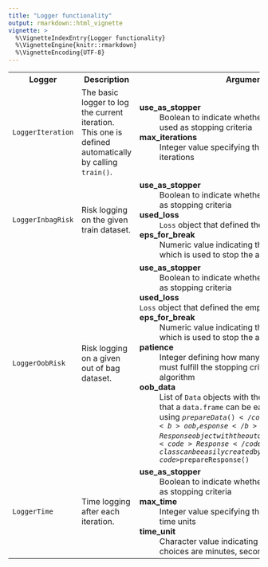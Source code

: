 ```yaml
---
title: "Logger functionality"
output: rmarkdown::html_vignette
vignette: >
  %\VignetteIndexEntry{Logger functionality}
  %\VignetteEngine{knitr::rmarkdown}
  %\VignetteEncoding{UTF-8}
---
```



<table>
  <tr>
    <th>Logger</th>
    <th>Description</th>
    <th>Arguments</th>
  </tr>
  <tr>
    <td><code>LoggerIteration</code></td>
    <td>
      The basic logger to log the current iteration. This one is defined automatically by calling <code>train()</code>.
    </td>
    <td>
      <dt><b>use_as_stopper</b></dt> <dd>Boolean to indicate whether this logger should also used as stopping criteria</dd>
      <dt><b>max_iterations</b></dt> <dd>Integer value specifying the maximal numbers of iterations</dd>
    </td>
  </tr>
  <tr>
    <td><code>LoggerInbagRisk</code></td>
    <td>
      Risk logging on the given train dataset.
    </td>
    <td>
      <dt><b>use_as_stopper</b></dt> <dd>Boolean to indicate whether this logger should used as stopping criteria</dd>
      <dt><b>used_loss</b></dt><dd><code>Loss</code> object that defined the empirical risk</dd>
      <dt><b>eps_for_break</b></dt> <dd>Numeric value indicating the relative improvement which is used to stop the algorithm</dd>
    </td>
  </tr>
  <tr>
    <td><code>LoggerOobRisk</code></td>
    <td>
      Risk logging on a given out of bag dataset.
    </td>
    <td>
      <dt><b>use_as_stopper</b></dt> <dd>Boolean to indicate whether this logger should used as stopping criteria</dd>
      <dt><b>used_loss</b></dt><code>Loss</code> object that defined the empirical risk
      <dt><b>eps_for_break</b></dt> <dd>Numeric value indicating the relative improvement which is used to stop the algorithm</dd>
      <dt><b>patience</b></dt> <dd>Integer defining how many consecutive iterations must fulfill the stopping criteria to finally stop the algorithm</dd>
      <dt><b>oob_data</b></dt> <dd>List of <code>Data</code> objects with the out of bag data. Note that a <code>data.frame</code> can be easily transformed by using <code>$prepareData()</code></dd>
      <dt><b>oob_response</b></dt> <dd>Response object with the out of bag response. Note that a <code>Response</code> class can be easily created by <code>$prepareResponse()</code></dd>
    </td>
  </tr>
  <tr>
    <td><code>LoggerTime</code></td>
    <td>
      Time logging after each iteration.
    </td>
    <td>
      <dt><b>use_as_stopper</b></dt> <dd>Boolean to indicate whether this logger should used as stopping criteria</dd>
      <dt><b>max_time</b></dt> <dd>Integer value specifying the the maximal number of time units</dd>
      <dt><b>time_unit</b></dt> <dd>Character value indicating the time unit (possible choices are minutes, seconds, or microseconds)</dd>
    </td>
  </tr>
</table>
